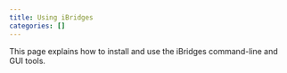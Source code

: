 ```yaml
---
title: Using iBridges
categories: []
---
```


This page explains how to install and use the iBridges command-line and GUI tools.
